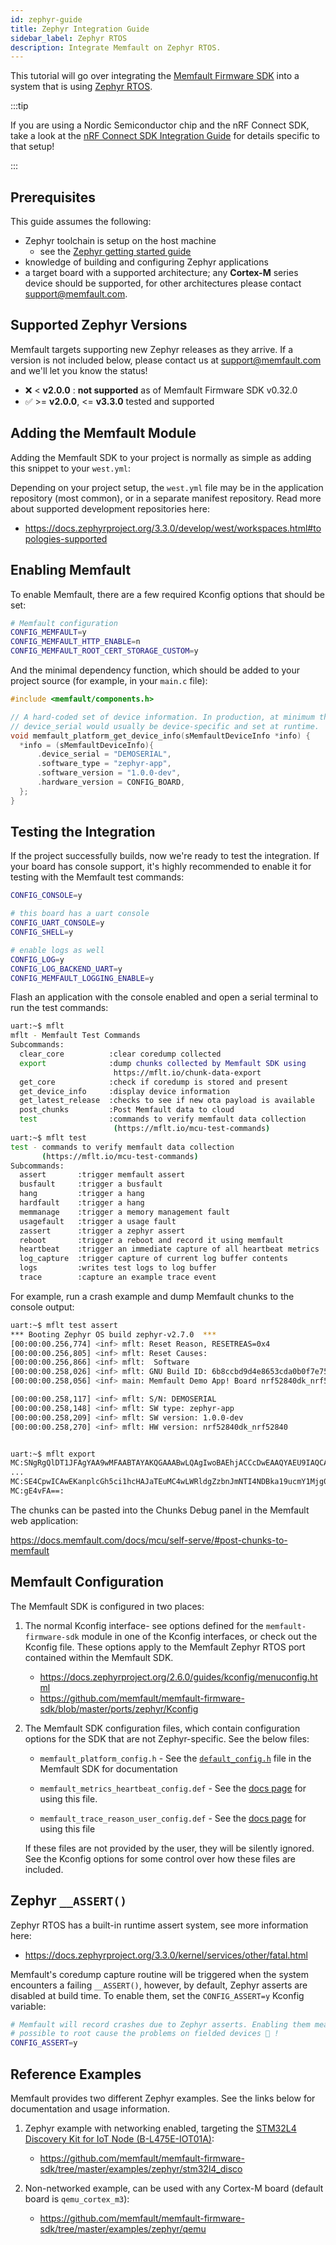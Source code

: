 ```yaml
---
id: zephyr-guide
title: Zephyr Integration Guide
sidebar_label: Zephyr RTOS
description: Integrate Memfault on Zephyr RTOS.
---
```



This tutorial will go over integrating the
[Memfault Firmware SDK](https://github.com/memfault/memfault-firmware-sdk) into
a system that is using [Zephyr RTOS](https://www.zephyrproject.org/).

:::tip

If you are using a Nordic Semiconductor chip and the nRF Connect SDK, take a
look at the [nRF Connect SDK Integration Guide](/docs/mcu/nrf-connect-sdk-guide)
for details specific to that setup!

:::

## Prerequisites

This guide assumes the following:

- Zephyr toolchain is setup on the host machine
  - see the
    [Zephyr getting started guide](https://docs.zephyrproject.org/3.3.0/develop/getting_started/index.html)
- knowledge of building and configuring Zephyr applications
- a target board with a supported architecture; any **Cortex-M** series device
  should be supported, for other architectures please contact
  support@memfault.com.

## Supported Zephyr Versions

Memfault targets supporting new Zephyr releases as they arrive. If a version is
not included below, please contact us at support@memfault.com and we'll let you
know the status!

- ❌ < **v2.0.0** : **not supported** as of Memfault Firmware SDK v0.32.0
- ✅ \>= **v2.0.0**, <= **v3.3.0** tested and supported

## Adding the Memfault Module

Adding the Memfault SDK to your project is normally as simple as adding this
snippet to your `west.yml`:

<ZephyrManifest />

Depending on your project setup, the `west.yml` file may be in the application
repository (most common), or in a separate manifest repository. Read more about
supported development repositories here:

- <https://docs.zephyrproject.org/3.3.0/develop/west/workspaces.html#topologies-supported>

## Enabling Memfault

To enable Memfault, there are a few required Kconfig options that should be set:

```bash
# Memfault configuration
CONFIG_MEMFAULT=y
CONFIG_MEMFAULT_HTTP_ENABLE=n
CONFIG_MEMFAULT_ROOT_CERT_STORAGE_CUSTOM=y
```

And the minimal dependency function, which should be added to your project
source (for example, in your `main.c` file):

```c
#include <memfault/components.h>

// A hard-coded set of device information. In production, at minimum the
// device_serial would usually be device-specific and set at runtime.
void memfault_platform_get_device_info(sMemfaultDeviceInfo *info) {
  *info = (sMemfaultDeviceInfo){
      .device_serial = "DEMOSERIAL",
      .software_type = "zephyr-app",
      .software_version = "1.0.0-dev",
      .hardware_version = CONFIG_BOARD,
  };
}
```

## Testing the Integration

If the project successfully builds, now we're ready to test the integration. If
your board has console support, it's highly recommended to enable it for testing
with the Memfault test commands:

```bash
CONFIG_CONSOLE=y

# this board has a uart console
CONFIG_UART_CONSOLE=y
CONFIG_SHELL=y

# enable logs as well
CONFIG_LOG=y
CONFIG_LOG_BACKEND_UART=y
CONFIG_MEMFAULT_LOGGING_ENABLE=y
```

Flash an application with the console enabled and open a serial terminal to run
the test commands:

```bash
uart:~$ mflt
mflt - Memfault Test Commands
Subcommands:
  clear_core          :clear coredump collected
  export              :dump chunks collected by Memfault SDK using
                       https://mflt.io/chunk-data-export
  get_core            :check if coredump is stored and present
  get_device_info     :display device information
  get_latest_release  :checks to see if new ota payload is available
  post_chunks         :Post Memfault data to cloud
  test                :commands to verify memfault data collection
                       (https://mflt.io/mcu-test-commands)
uart:~$ mflt test
test - commands to verify memfault data collection
       (https://mflt.io/mcu-test-commands)
Subcommands:
  assert       :trigger memfault assert
  busfault     :trigger a busfault
  hang         :trigger a hang
  hardfault    :trigger a hang
  memmanage    :trigger a memory management fault
  usagefault   :trigger a usage fault
  zassert      :trigger a zephyr assert
  reboot       :trigger a reboot and record it using memfault
  heartbeat    :trigger an immediate capture of all heartbeat metrics
  log_capture  :trigger capture of current log buffer contents
  logs         :writes test logs to log buffer
  trace        :capture an example trace event
```

For example, run a crash example and dump Memfault chunks to the console output:

```bash
uart:~$ mflt test assert
*** Booting Zephyr OS build zephyr-v2.7.0  ***
[00:00:00.256,774] <inf> mflt: Reset Reason, RESETREAS=0x4
[00:00:00.256,805] <inf> mflt: Reset Causes:
[00:00:00.256,866] <inf> mflt:  Software
[00:00:00.258,026] <inf> mflt: GNU Build ID: 6b8ccbd9d4e8653cda0b0f7e75fc8c467431f68e
[00:00:00.258,056] <inf> main: Memfault Demo App! Board nrf52840dk_nrf52840

[00:00:00.258,117] <inf> mflt: S/N: DEMOSERIAL
[00:00:00.258,148] <inf> mflt: SW type: zephyr-app
[00:00:00.258,209] <inf> mflt: SW version: 1.0.0-dev
[00:00:00.258,270] <inf> mflt: HW version: nrf52840dk_nrf52840


uart:~$ mflt export
MC:SNgRgQlDT1JFAgYAA9wMFAABTAYAKQGAAABwLQAgIwoBAEhjACCcDwEAAQYAEU9IAQCALQAg/Ab/AQIOAAVMGwEKABNwLQAgq40AAKqNCgA=:
...
MC:SE4CpwICAwEKanplcGh5ci1hcHAJaTEuMC4wLWRldgZzbnJmNTI4NDBka19ucmY1Mjg0MAtGa4zL2dToBKUBGYABAhn7pAMaAAEKIwQEBQE=:
MC:gE4vFA==:
```

The chunks can be pasted into the Chunks Debug panel in the Memfault web
application:

https://docs.memfault.com/docs/mcu/self-serve/#post-chunks-to-memfault

<EnableServerSideDeveloperMode />

## Memfault Configuration

The Memfault SDK is configured in two places:

1. The normal Kconfig interface- see options defined for the
   `memfault-firmware-sdk` module in one of the Kconfig interfaces, or check out
   the Kconfig file. These options apply to the Memfault Zephyr RTOS port
   contained within the Memfault SDK.

   - <https://docs.zephyrproject.org/2.6.0/guides/kconfig/menuconfig.html>
   - <https://github.com/memfault/memfault-firmware-sdk/blob/master/ports/zephyr/Kconfig>

2. The Memfault SDK configuration files, which contain configuration options for
   the SDK that are not Zephyr-specific. See the below files:

   - `memfault_platform_config.h` - See the
     [`default_config.h`](https://github.com/memfault/memfault-firmware-sdk/blob/master/components/include/memfault/default_config.h)
     file in the Memfault SDK for documentation

   - `memfault_metrics_heartbeat_config.def` - See the
     [docs page](/docs/mcu/metrics-api/) for using this file.

   - `memfault_trace_reason_user_config.def` - See the
     [docs page](/docs/mcu/trace-events/) for using this file

   If these files are not provided by the user, they will be silently ignored.
   See the Kconfig options for some control over how these files are included.

## Zephyr `__ASSERT()`

Zephyr RTOS has a built-in runtime assert system, see more information here:

- <https://docs.zephyrproject.org/3.3.0/kernel/services/other/fatal.html>

Memfault's coredump capture routine will be triggered when the system encounters
a failing `__ASSERT()`, however, by default, Zephyr asserts are disabled at
build time. To enable them, set the `CONFIG_ASSERT=y` Kconfig variable:

```bash
# Memfault will record crashes due to Zephyr asserts. Enabling them means it's
# possible to root cause the problems on fielded devices 🎉 !
CONFIG_ASSERT=y
```

## Reference Examples

Memfault provides two different Zephyr examples. See the links below for
documentation and usage information.

1. Zephyr example with networking enabled, targeting the
   [STM32L4 Discovery Kit for IoT Node (B-L475E-IOT01A)](https://www.st.com/en/evaluation-tools/b-l475e-iot01a.html):

   - <https://github.com/memfault/memfault-firmware-sdk/tree/master/examples/zephyr/stm32l4_disco>

2. Non-networked example, can be used with any Cortex-M board (default board is
   `qemu_cortex_m3`):

   - <https://github.com/memfault/memfault-firmware-sdk/tree/master/examples/zephyr/qemu>
